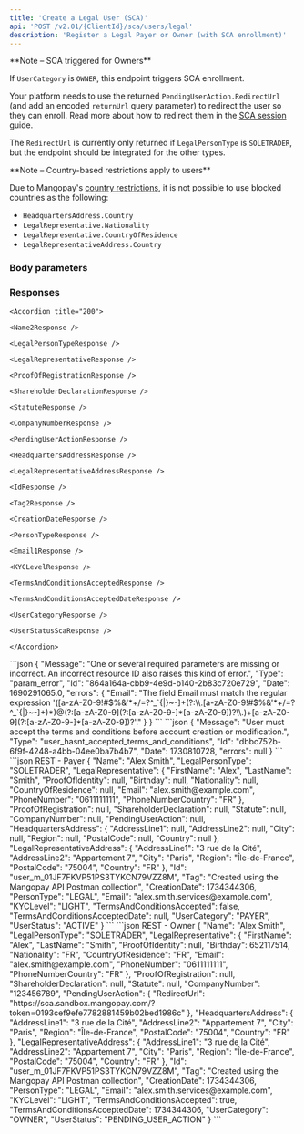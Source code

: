 ```yaml
---
title: 'Create a Legal User (SCA)'  
api: 'POST /v2.01/{ClientId}/sca/users/legal'  
description: 'Register a Legal Payer or Owner (with SCA enrollment)'
---
```






<Note>
**Note – SCA triggered for Owners**

If `UserCategory` is `OWNER`, this endpoint triggers SCA enrollment. 

Your platform needs to use the returned `PendingUserAction.RedirectUrl` (and add an encoded `returnUrl` query parameter) to redirect the user so they can enroll. Read more about how to redirect them in the [SCA session](/guides/sca/session) guide.

The `RedirectUrl` is currently only returned if `LegalPersonType` is `SOLETRADER`, but the endpoint should be integrated for the other types.
</Note>

<Note>
**Note – Country-based restrictions apply to users**

Due to Mangopay's [country restrictions](/guides/users/country-restrictions), it is not possible to use blocked countries as the following:
- `HeadquartersAddress.Country`
- `LegalRepresentative.Nationality`
- `LegalRepresentative.CountryOfResidence`
- `LegalRepresentativeAddress.Country`
</Note>

### Body parameters  

<Name2 />  

<LegalPersonType />  

<LegalRepresentative />  

<CompanyNumber />  

<HeadquartersAddress />  

<LegalRepresentativeAddress />  

<Tag3 />  

<Email1 />  

<TermsAndConditionsAccepted />  

<UserCategory />  

### Responses  

<AccordionGroup>

    <Accordion title="200">  
    
    <Name2Response />  

    <LegalPersonTypeResponse />  

    <LegalRepresentativeResponse />  

    <ProofOfRegistrationResponse />  

    <ShareholderDeclarationResponse />  

    <StatuteResponse />  

    <CompanyNumberResponse />  

    <PendingUserActionResponse />

    <HeadquartersAddressResponse />  

    <LegalRepresentativeAddressResponse />

    <IdResponse />  

    <Tag2Response />  

    <CreationDateResponse />  

    <PersonTypeResponse />  

    <Email1Response />  

    <KYCLevelResponse />  

    <TermsAndConditionsAcceptedResponse />  

    <TermsAndConditionsAcceptedDateResponse />  

    <UserCategoryResponse />  

    <UserStatusScaResponse />

    </Accordion>

</AccordionGroup>  

<AccordionGroup>  
    <Accordion title="400 - Invalid email">
    ```json 
    {
        "Message": "One or several required parameters are missing or incorrect. An incorrect resource ID also raises this kind of error.",
        "Type": "param_error",
        "Id": "864a164a-cbb9-4e9d-b140-2b83c720e729",
        "Date": 1690291065.0,
        "errors": {
            "Email": "The field Email must match the regular expression '([a-zA-Z0-9!#$%&'*+/=?^_`{|}~-]+(?:\\.[a-zA-Z0-9!#$%&'*+/=?^_`{|}~-]+)*)@(?:[a-zA-Z0-9](?:[a-zA-Z0-9-]*[a-zA-Z0-9])?\\.)+[a-zA-Z0-9](?:[a-zA-Z0-9-]*[a-zA-Z0-9])?'."
        }
    }  
    ```  
    </Accordion>
    <Accordion title="403 - Owners must accept T&Cs">
        ```json 
        {
          "Message": "User must accept the terms and conditions before account creation or modification.",
          "Type": "user_hasnt_accepted_terms_and_conditions",
          "Id": "dbbc752b-6f9f-4248-a4bb-04ee0ba7b4b7",
          "Date": 1730810728,
          "errors": null
        }  
        ```
    </Accordion>
</AccordionGroup>

<ResponseExample>
```json REST - Payer
{
    "Name": "Alex Smith",
    "LegalPersonType": "SOLETRADER",
    "LegalRepresentative": {
        "FirstName": "Alex",
        "LastName": "Smith",
        "ProofOfIdentity": null,
        "Birthday": null,
        "Nationality": null,
        "CountryOfResidence": null,
        "Email": "alex.smith@example.com",
        "PhoneNumber": "0611111111",
        "PhoneNumberCountry": "FR"
    },
    "ProofOfRegistration": null,
    "ShareholderDeclaration": null,
    "Statute": null,
    "CompanyNumber": null,
    "PendingUserAction": null,
    "HeadquartersAddress": {
        "AddressLine1": null,
        "AddressLine2": null,
        "City": null,
        "Region": null,
        "PostalCode": null,
        "Country": null
    },
    "LegalRepresentativeAddress": {
        "AddressLine1": "3 rue de la Cité",
        "AddressLine2": "Appartement 7",
        "City": "Paris",
        "Region": "Île-de-France",
        "PostalCode": "75004",
        "Country": "FR"
    },
    "Id": "user_m_01JF7FKVP51PS3TYKCN79VZZ8M",
    "Tag": "Created using the Mangopay API Postman collection",
    "CreationDate": 1734344306,
    "PersonType": "LEGAL",
    "Email": "alex.smith.services@example.com",
    "KYCLevel": "LIGHT",
    "TermsAndConditionsAccepted": false,
    "TermsAndConditionsAcceptedDate": null,
    "UserCategory": "PAYER",
    "UserStatus": "ACTIVE"
}
```
```json REST - Owner
{
    "Name": "Alex Smith",
    "LegalPersonType": "SOLETRADER",
    "LegalRepresentative": {
        "FirstName": "Alex",
        "LastName": "Smith",
        "ProofOfIdentity": null,
        "Birthday": 652117514,
        "Nationality": "FR",
        "CountryOfResidence": "FR",
        "Email": "alex.smith@example.com",
        "PhoneNumber": "0611111111",
        "PhoneNumberCountry": "FR"
    },
    "ProofOfRegistration": null,
    "ShareholderDeclaration": null,
    "Statute": null,
    "CompanyNumber": "123456789",
    "PendingUserAction": {
        "RedirectUrl": "https://sca.sandbox.mangopay.com/?token=0193cef9efe7782881459b02bed1986c"
    },
    "HeadquartersAddress": {
        "AddressLine1": "3 rue de la Cité",
        "AddressLine2": "Appartement 7",
        "City": "Paris",
        "Region": "Île-de-France",
        "PostalCode": "75004",
        "Country": "FR"
    },
    "LegalRepresentativeAddress": {
        "AddressLine1": "3 rue de la Cité",
        "AddressLine2": "Appartement 7",
        "City": "Paris",
        "Region": "Île-de-France",
        "PostalCode": "75004",
        "Country": "FR"
    },
    "Id": "user_m_01JF7FKVP51PS3TYKCN79VZZ8M",
    "Tag": "Created using the Mangopay API Postman collection",
    "CreationDate": 1734344306,
    "PersonType": "LEGAL",
    "Email": "alex.smith.services@example.com",
    "KYCLevel": "LIGHT",
    "TermsAndConditionsAccepted": true,
    "TermsAndConditionsAcceptedDate": 1734344306,
    "UserCategory": "OWNER",
    "UserStatus": "PENDING_USER_ACTION"
}
```
</ResponseExample>  

<RequestExample>  
    <RestCreateLegalUserScaPayer />
    <RestCreateLegalUserScaOwner />
</RequestExample>